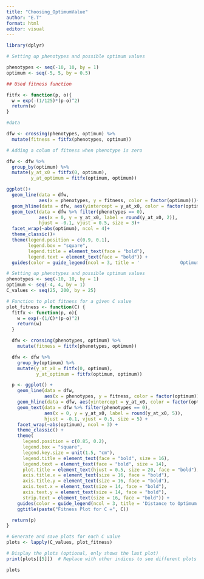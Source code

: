 ```yaml
---
title: "Choosing_OptimumValue"
author: "E.T"
format: html
editor: visual
---
```


```r
library(dplyr)

# Setting up phenotypes and possible optimum values

phenotypes <- seq(-10, 10, by = 1)
optimum <- seq(-5, 5, by = 0.5)

## Used fitness function

fitfx <- function(p, o){
  w = exp(-(1/125)*(p-o)^2)
  return(w)
}

#data

dfw <- crossing(phenotypes, optimum) %>% 
  mutate(fitness = fitfx(phenotypes, optimum))

```

```r

# Adding a colum of fitness when phenotype is zero

dfw <- dfw %>%
  group_by(optimum) %>%
  mutate(y_at_x0 = fitfx(0, optimum),
         y_at_optimum = fitfx(optimum, optimum))

```

```r
ggplot()+
  geom_line(data = dfw, 
            aes(x = phenotypes, y = fitness, color = factor(optimum)))+
  geom_hline(data = dfw, aes(yintercept = y_at_x0, color = factor(optimum)), linetype = "dashed")+
  geom_text(data = dfw %>% filter(phenotypes == 0), 
            aes(x = 0, y = y_at_x0, label = round(y_at_x0, 2)), 
            hjust = -0.1, vjust = 0.5, size = 3)+
  facet_wrap(~abs(optimum), ncol = 4)+
  theme_classic()+
  theme(legend.position = c(0.9, 0.1),
        legend.box = "square", 
        legend.title = element_text(face = "bold"),
        legend.text = element_text(face = "bold")) + 
  guides(color = guide_legend(ncol = 3, title = '               Optimum'))
```

```r

# Setting up phenotypes and possible optimum values
phenotypes <- seq(-10, 10, by = 1)
optimum <- seq(-4, 4, by = 1)
C_values <- seq(25, 200, by = 25)

# Function to plot fitness for a given C value
plot_fitness <- function(C) {
  fitfx <- function(p, o){
    w = exp(-(1/C)*(p-o)^2)
    return(w)
  }

  dfw <- crossing(phenotypes, optimum) %>% 
    mutate(fitness = fitfx(phenotypes, optimum))

  dfw <- dfw %>%
    group_by(optimum) %>%
    mutate(y_at_x0 = fitfx(0, optimum),
           y_at_optimum = fitfx(optimum, optimum))

  p <- ggplot() +
    geom_line(data = dfw, 
              aes(x = phenotypes, y = fitness, color = factor(optimum)), size = 2) +  # Increased line size
    geom_hline(data = dfw, aes(yintercept = y_at_x0, color = factor(optimum)), linetype = "dashed", size = 1.5) +  # Increased line size
    geom_text(data = dfw %>% filter(phenotypes == 0), 
              aes(x = 0, y = y_at_x0, label = round(y_at_x0, 5)), 
              hjust = -0.1, vjust = 0.5, size = 5) +
    facet_wrap(~abs(optimum), ncol = 3) +
    theme_classic() +
    theme(
      legend.position = c(0.85, 0.2),
      legend.box = "square", 
      legend.key.size = unit(1.5, "cm"),
      legend.title = element_text(face = "bold", size = 16),  
      legend.text = element_text(face = "bold", size = 14),   
      plot.title = element_text(hjust = 0.5, size = 20, face = "bold"),  
      axis.title.x = element_text(size = 16, face = "bold"),  
      axis.title.y = element_text(size = 16, face = "bold"),  
      axis.text.x = element_text(size = 14, face = "bold"),  
      axis.text.y = element_text(size = 14, face = "bold"),   
      strip.text = element_text(size = 16, face = "bold")) +
    guides(color = guide_legend(ncol = 3, title = 'Distance to Optimum', size = 20)) +  # Increased size for legend guide
    ggtitle(paste("Fitness Plot for C =", C))

  return(p)
}

# Generate and save plots for each C value
plots <- lapply(C_values, plot_fitness)

# Display the plots (optional, only shows the last plot)
print(plots[[5]])  # Replace with other indices to see different plots

```

```r
plots
```
